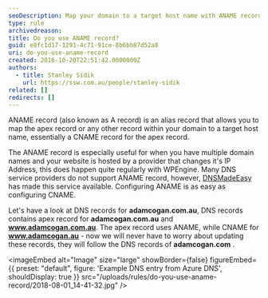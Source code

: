 ```yaml
---
seoDescription: Map your domain to a target host name with ANAME records, ensuring seamless updates and flexibility for apex records and multiple domains.
type: rule
archivedreason:
title: Do you use ANAME record?
guid: e8fc1d17-1291-4c71-91ce-8b6bb87d52a8
uri: do-you-use-aname-record
created: 2016-10-20T22:51:42.0000000Z
authors:
  - title: Stanley Sidik
    url: https://ssw.com.au/people/stanley-sidik
related: []
redirects: []
---
```


ANAME record (also known as A record) is an alias record that allows you to map the apex record or any other record within your domain to a target host name, essentially a CNAME record for the apex record.

The ANAME record is especially useful for when you have multiple domain names and your website is hosted by a provider that changes it's IP Address, this does happen quite regularly with WPEngine. Many DNS service providers do not support ANAME record, however, [DNSMadeEasy](http://dnsmadeeasy.com/) has made this service available.
Configuring ANAME is as easy as configuring CNAME.

Let's have a look at DNS records for **adamcogan.com.au**, DNS records contains apex record for **adamcogan.com.au** and **www.adamcogan.com.au**. The apex record uses ANAME, while CNAME for **www.adamcogan.au** - now we will never have to worry about updating these records, they will follow the DNS records of **adamcogan.com** .


<imageEmbed
  alt="Image"
  size="large"
  showBorder={false}
  figureEmbed={{
    preset: "default",
    figure: 'Example DNS entry from Azure DNS',
    shouldDisplay: true
  }}
  src="/uploads/rules/do-you-use-aname-record/2018-08-01_14-41-32.jpg"
/>